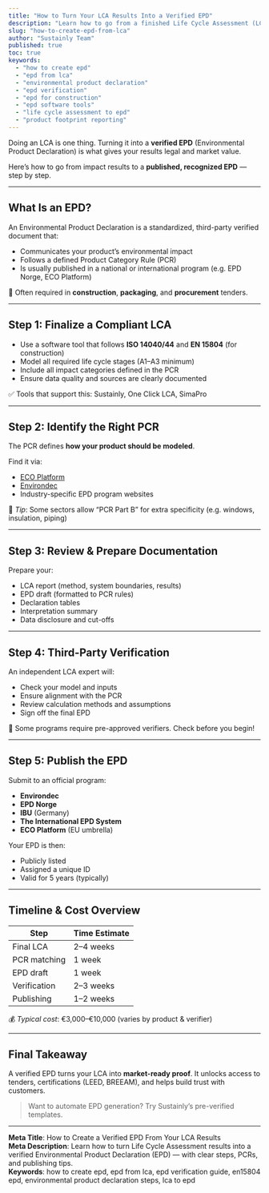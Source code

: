 ```yaml
---
title: "How to Turn Your LCA Results Into a Verified EPD"
description: "Learn how to go from a finished Life Cycle Assessment (LCA) to a third-party verified Environmental Product Declaration (EPD) — step by step."
slug: "how-to-create-epd-from-lca"
author: "Sustainly Team"
published: true
toc: true
keywords:
  - "how to create epd"
  - "epd from lca"
  - "environmental product declaration"
  - "epd verification"
  - "epd for construction"
  - "epd software tools"
  - "life cycle assessment to epd"
  - "product footprint reporting"
---
```


Doing an LCA is one thing. Turning it into a **verified EPD** (Environmental Product Declaration) is what gives your results legal and market value.

Here’s how to go from impact results to a **published, recognized EPD** — step by step.

---

## What Is an EPD?

An Environmental Product Declaration is a standardized, third-party verified document that:

- Communicates your product’s environmental impact  
- Follows a defined Product Category Rule (PCR)  
- Is usually published in a national or international program (e.g. EPD Norge, ECO Platform)

📌 Often required in **construction**, **packaging**, and **procurement** tenders.

---

## Step 1: Finalize a Compliant LCA

- Use a software tool that follows **ISO 14040/44** and **EN 15804** (for construction)  
- Model all required life cycle stages (A1–A3 minimum)  
- Include all impact categories defined in the PCR  
- Ensure data quality and sources are clearly documented

✅ Tools that support this: Sustainly, One Click LCA, SimaPro

---

## Step 2: Identify the Right PCR

The PCR defines **how your product should be modeled**.

Find it via:

- [ECO Platform](https://www.eco-platform.org/pcrs.html)  
- [Environdec](https://environdec.com/pcr)  
- Industry-specific EPD program websites

📌 *Tip*: Some sectors allow “PCR Part B” for extra specificity (e.g. windows, insulation, piping)

---

## Step 3: Review & Prepare Documentation

Prepare your:

- LCA report (method, system boundaries, results)  
- EPD draft (formatted to PCR rules)  
- Declaration tables  
- Interpretation summary  
- Data disclosure and cut-offs

---

## Step 4: Third-Party Verification

An independent LCA expert will:

- Check your model and inputs  
- Ensure alignment with the PCR  
- Review calculation methods and assumptions  
- Sign off the final EPD

📌 Some programs require pre-approved verifiers. Check before you begin!

---

## Step 5: Publish the EPD

Submit to an official program:

- **Environdec**  
- **EPD Norge**  
- **IBU** (Germany)  
- **The International EPD System**  
- **ECO Platform** (EU umbrella)

Your EPD is then:

- Publicly listed  
- Assigned a unique ID  
- Valid for 5 years (typically)

---

## Timeline & Cost Overview

| Step | Time Estimate |
|------|---------------|
| Final LCA | 2–4 weeks |
| PCR matching | 1 week |
| EPD draft | 1 week |
| Verification | 2–3 weeks |
| Publishing | 1–2 weeks |

💰 *Typical cost*: €3,000–€10,000 (varies by product & verifier)

---

## Final Takeaway

A verified EPD turns your LCA into **market-ready proof**. It unlocks access to tenders, certifications (LEED, BREEAM), and helps build trust with customers.

> Want to automate EPD generation? Try Sustainly’s pre-verified templates.

---

**Meta Title**: How to Create a Verified EPD From Your LCA Results  
**Meta Description**: Learn how to turn Life Cycle Assessment results into a verified Environmental Product Declaration (EPD) — with clear steps, PCRs, and publishing tips.  
**Keywords**: how to create epd, epd from lca, epd verification guide, en15804 epd, environmental product declaration steps, lca to epd
